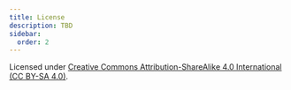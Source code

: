 ```yaml
---
title: License
description: TBD
sidebar:
  order: 2
---
```


Licensed under [Creative Commons Attribution-ShareAlike 4.0 International (CC BY-SA 4.0)](https://creativecommons.org/licenses/by-sa/4.0/).
